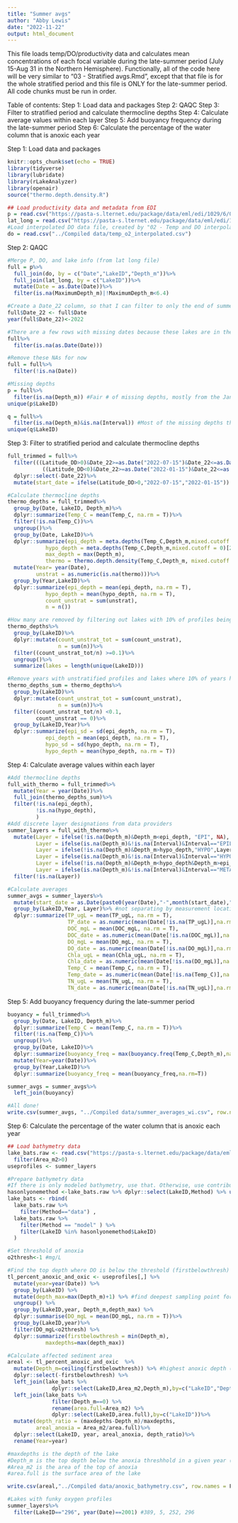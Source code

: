 ```yaml
---
title: "Summer avgs"
author: "Abby Lewis"
date: "2022-11-22"
output: html_document
---
```


This file loads temp/DO/productivity data and calculates mean concentrations of each focal variable during the late-summer period (July 15-Aug 31 in the Northern Hemisphere). Functionally, all of the code here will be very similar to "03 - Stratified avgs.Rmd", except that that file is for the whole stratified period and this file is ONLY for the late-summer period. All code chunks must be run in order.

Table of contents:
Step 1: Load data and packages
Step 2: QAQC
Step 3: Filter to stratified period and calculate thermocline depths
Step 4: Calculate average values within each layer
Step 5: Add buoyancy frequency during the late-summer period
Step 6: Calculate the percentage of the water column that is anoxic each year


Step 1: Load data and packages
```r
knitr::opts_chunk$set(echo = TRUE)
library(tidyverse)
library(lubridate)
library(rLakeAnalyzer)
library(openair)
source("thermo.depth.density.R")

## Load productivity data and metadata from EDI
p = read.csv("https://pasta-s.lternet.edu/package/data/eml/edi/1029/6/0ece9d7b67cd49741ed7ee60192832e4")
lat_long = read.csv("https://pasta-s.lternet.edu/package/data/eml/edi/1029/6/fadd3eaa25b5fdd1fc4efba70e660579")
#Load interpolated DO data file, created by "02 - Temp and DO interpolation.Rmd"
do = read.csv("../Compiled data/temp_o2_interpolated.csv")
```


Step 2: QAQC
```r
#Merge P, DO, and lake info (from lat long file)
full = p%>%
  full_join(do, by = c("Date","LakeID","Depth_m"))%>%
  full_join(lat_long, by = c("LakeID"))%>%
  mutate(Date = as.Date(Date))%>%
  filter(is.na(MaximumDepth_m)|!MaximumDepth_m<6.4)

#Create a Date_22 column, so that I can filter to only the end of summer
full$Date_22 <- full$Date
year(full$Date_22)<-2022

#There are a few rows with missing dates because these lakes are in the lat long database and not do/p
full%>%
  filter(is.na(as.Date(Date)))

#Remove these NAs for now
full = full%>%
  filter(!is.na(Date))

#Missing depths
p = full%>%
  filter(is.na(Depth_m)) #Fair # of missing depths, mostly from the Jane et al. data publication
unique(p$LakeID)

q = full%>%
  filter(is.na(Depth_m)&is.na(Interval)) #Most of the missing depths that are NOT from the Jane et al. data publication have the interval filled in
unique(q$LakeID)
```


Step 3: Filter to stratified period and calculate thermocline depths
```r
full_trimmed = full%>%
  filter(((Latitude_DD>0)&Date_22>=as.Date("2022-07-15")&Date_22<=as.Date("2022-08-31"))|
           ((Latitude_DD<0)&Date_22>=as.Date("2022-01-15")&Date_22<=as.Date("2022-02-28")))%>%
  dplyr::select(-Date_22)%>%
  mutate(start_date = ifelse(Latitude_DD>0,"2022-07-15","2022-01-15"))

#Calculate thermocline depths
thermo_depths = full_trimmed%>%
  group_by(Date, LakeID, Depth_m)%>%
  dplyr::summarize(Temp_C = mean(Temp_C, na.rm = T))%>%
  filter(!is.na(Temp_C))%>%
  ungroup()%>%
  group_by(Date, LakeID)%>%
  dplyr::summarize(epi_depth = meta.depths(Temp_C,Depth_m,mixed.cutoff = 0)[1],
            hypo_depth = meta.depths(Temp_C,Depth_m,mixed.cutoff = 0)[2],
            max_depth = max(Depth_m),
            thermo = thermo.depth.density(Temp_C,Depth_m, mixed.cutoff = 0.1, seasonal = F))%>% #use custom density threshold function
  mutate(Year= year(Date),
         unstrat = as.numeric(is.na(thermo)))%>%
  group_by(Year,LakeID)%>%
  dplyr::summarize(epi_depth = mean(epi_depth, na.rm = T),
            hypo_depth = mean(hypo_depth, na.rm = T),
            count_unstrat = sum(unstrat),
            n = n())

#How many are removed by filtering out lakes with 10% of profiles being unstratified?
thermo_depths%>%
  group_by(LakeID)%>%
  dplyr::mutate(count_unstrat_tot = sum(count_unstrat),
                n = sum(n))%>%
  filter((count_unstrat_tot/n) >=0.1)%>%
  ungroup()%>%
  summarize(lakes = length(unique(LakeID)))

#Remove years with unstratified profiles and lakes where 10% of years have unstratified profiles
thermo_depths_sum = thermo_depths%>%
  group_by(LakeID)%>%
  dplyr::mutate(count_unstrat_tot = sum(count_unstrat),
                n = sum(n))%>%
  filter((count_unstrat_tot/n) <0.1,
         count_unstrat == 0)%>%
  group_by(LakeID,Year)%>%
  dplyr::summarize(epi_sd = sd(epi_depth, na.rm = T),
            epi_depth = mean(epi_depth, na.rm = T),
            hypo_sd = sd(hypo_depth, na.rm = T),
            hypo_depth = mean(hypo_depth, na.rm = T))
```


Step 4: Calculate average values within each layer
```r
#Add thermocline depths
full_with_thermo = full_trimmed%>%
  mutate(Year = year(Date))%>%
  full_join(thermo_depths_sum)%>%
  filter(!is.na(epi_depth),
         !is.na(hypo_depth),
         )
#Add discrete layer designations from data providers
summer_layers = full_with_thermo%>%
  mutate(Layer = ifelse(!is.na(Depth_m)&Depth_m<epi_depth, "EPI", NA),
         Layer = ifelse(is.na(Depth_m)&!is.na(Interval)&Interval=="EPILIMNION","EPI",Layer),
         Layer = ifelse(!is.na(Depth_m)&Depth_m>hypo_depth,"HYPO",Layer),
         Layer = ifelse(is.na(Depth_m)&!is.na(Interval)&Interval=="HYPOLIMNION","HYPO",Layer),
         Layer = ifelse(!is.na(Depth_m)&Depth_m<hypo_depth&Depth_m>epi_depth, "META",Layer),
         Layer = ifelse(is.na(Depth_m)&!is.na(Interval)&Interval=="METALIMNION","META",Layer))%>%
  filter(!is.na(Layer))

#Calculate averages
summer_avgs = summer_layers%>%
  mutate(start_date = as.Date(paste0(year(Date),"-",month(start_date),"-",day(start_date))))%>%
  group_by(LakeID,Year, Layer)%>% #not separating by measurement location. Is this a problem?
  dplyr::summarize(TP_ugL = mean(TP_ugL, na.rm = T),
                   TP_date = as.numeric(mean(Date[!is.na(TP_ugL)],na.rm=T)-unique(start_date)),
                   DOC_mgL = mean(DOC_mgL, na.rm = T),
                   DOC_date = as.numeric(mean(Date[!is.na(DOC_mgL)],na.rm=T)-unique(start_date)),
                   DO_mgL = mean(DO_mgL, na.rm = T),
                   DO_date = as.numeric(mean(Date[!is.na(DO_mgL)],na.rm=T)-unique(start_date)),
                   Chla_ugL = mean(Chla_ugL, na.rm = T),
                   Chla_date = as.numeric(mean(Date[!is.na(DO_mgL)],na.rm=T)-unique(start_date)),
                   Temp_C = mean(Temp_C, na.rm = T),
                   Temp_date = as.numeric(mean(Date[!is.na(Temp_C)],na.rm=T)-unique(start_date)),
                   TN_ugL = mean(TN_ugL, na.rm = T),
                   TN_date = as.numeric(mean(Date[!is.na(TN_ugL)],na.rm=T)-unique(start_date)))
```


Step 5: Add buoyancy frequency during the late-summer period
```r
buoyancy = full_trimmed%>%
  group_by(Date, LakeID, Depth_m)%>%
  dplyr::summarize(Temp_C = mean(Temp_C, na.rm = T))%>%
  filter(!is.na(Temp_C))%>%
  ungroup()%>%
  group_by(Date, LakeID)%>%
  dplyr::summarize(buoyancy_freq = max(buoyancy.freq(Temp_C,Depth_m),na.rm=T))%>%
  mutate(Year=year(Date))%>%
  group_by(Year,LakeID)%>%
  dplyr::summarize(buoyancy_freq = mean(buoyancy_freq,na.rm=T))

summer_avgs = summer_avgs%>%
  left_join(buoyancy)

#All done!
write.csv(summer_avgs, "../Compiled data/summer_averages_wi.csv", row.names = F)
```


Step 6: Calculate the percentage of the water column that is anoxic each year
```r
## Load bathymetry data
lake_bats.raw <- read.csv("https://pasta-s.lternet.edu/package/data/eml/edi/1029/6/6af06151bb8785235ec1b55ded19e42c")%>%
  filter(Area_m2>0)
useprofiles <- summer_layers

#Prepare bathymetry data
#If there is only modeled bathymetry, use that. Otherwise, use contributed data
hasonlyonemethod <-lake_bats.raw %>% dplyr::select(LakeID,Method) %>% unique() %>% group_by(LakeID) %>% summarize(methods=n()) %>% filter(methods!=2)
lake_bats <- rbind(
  lake_bats.raw %>% 
    filter(Method=="data") ,
  lake_bats.raw %>% 
    filter(Method == "model" ) %>%  
    filter(LakeID %in% hasonlyonemethod$LakeID)
  )

#Set threshold of anoxia
o2thresh<-1 #mg/L

#Find the top depth where DO is below the threshold (firstbelowthresh)
tl_percent_anoxic_and_oxic <- useprofiles[,] %>%  
  mutate(year=year(Date)) %>% 
  group_by(LakeID) %>%  
  mutate(depth_max=max(Depth_m)+1) %>% #find deepest sampling point for each lake, add 1 to get the sediment depth
  ungroup() %>% 
  group_by(LakeID,year, Depth_m,depth_max) %>% 
  dplyr::summarise(DO_mgL = mean(DO_mgL, na.rm = T))%>%
  group_by(LakeID,year)%>%
  filter(DO_mgL<o2thresh) %>%
  dplyr::summarize(firstbelowthresh = min(Depth_m),
            maxdepths=max(depth_max))

#Calculate affected sediment area
areal <- tl_percent_anoxic_and_oxic  %>%
  mutate(Depth_m=ceiling(firstbelowthresh)) %>% #highest anoxic depth (according to the threshold above)
  dplyr::select(-firstbelowthresh) %>% 
  left_join(lake_bats %>% 
              dplyr::select(LakeID,Area_m2,Depth_m),by=c("LakeID","Depth_m")) %>%
  left_join(lake_bats %>% 
              filter(Depth_m==0) %>% 
              rename(area.full=Area_m2) %>% 
              dplyr::select(LakeID,area.full),by=c("LakeID"))%>%
  mutate(depth_ratio = (maxdepths-Depth_m)/maxdepths,
         areal_anoxia = Area_m2/area.full)%>%
  dplyr::select(LakeID, year, areal_anoxia, depth_ratio)%>%
  rename(Year=year)

#maxdepths is the depth of the lake
#Depth_m is the top depth below the anoxia threshhold in a given year (1m intervals)
#Area_m2 is the area of the top of anoxia
#area.full is the surface area of the lake

write.csv(areal,"../Compiled data/anoxic_bathymetry.csv", row.names = F)

#Lakes with funky oxygen profiles
summer_layers%>%
  filter(LakeID=="296", year(Date)==2001) #389, 5, 252, 296
```

